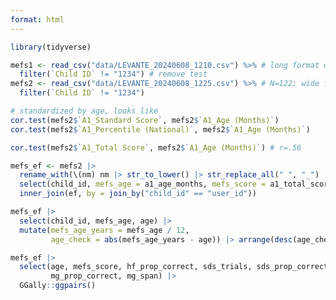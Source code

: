 ```yaml
---
format: html
---
```


```r
library(tidyverse)

mefs1 <- read_csv("data/LEVANTE_20240608_1210.csv") %>% # long format data
  filter(`Child ID` != "1234") # remove test
mefs2 <- read_csv("data/LEVANTE_20240608_1225.csv") %>% # N=122; wide format data
  filter(`Child ID` != "1234")

# standardized by age, looks like
cor.test(mefs2$`A1_Standard Score`, mefs2$`A1_Age (Months)`) 
cor.test(mefs2$`A1_Percentile (National)`, mefs2$`A1_Age (Months)`) 

cor.test(mefs2$`A1_Total Score`, mefs2$`A1_Age (Months)`) # r=.56
```

```r
mefs_ef <- mefs2 |>
  rename_with(\(nm) nm |> str_to_lower() |> str_replace_all(" ", "_") |> str_remove_all("[\\(\\)]")) |>
  select(child_id, mefs_age = a1_age_months, mefs_score = a1_total_score) |>
  inner_join(ef, by = join_by("child_id" == "user_id"))

mefs_ef |>
  select(child_id, mefs_age, age) |>
  mutate(mefs_age_years = mefs_age / 12,
         age_check = abs(mefs_age_years - age)) |> arrange(desc(age_check))

mefs_ef |>
  select(age, mefs_score, hf_prop_correct, sds_trials, sds_prop_correct,
         mg_prop_correct, mg_span) |>
  GGally::ggpairs()
```
